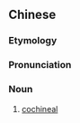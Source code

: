{{also|胭脂虫}}
==Chinese==
{{zh-forms|s=胭脂虫|type=21}}

===Etymology===
{{zh-compound|胭脂|蟲|rouge|insect}}

===Pronunciation===
{{zh-pron
|m=yānzhīchóng
|cat=n
}}

===Noun===
{{zh-noun}}

# [[cochineal]]